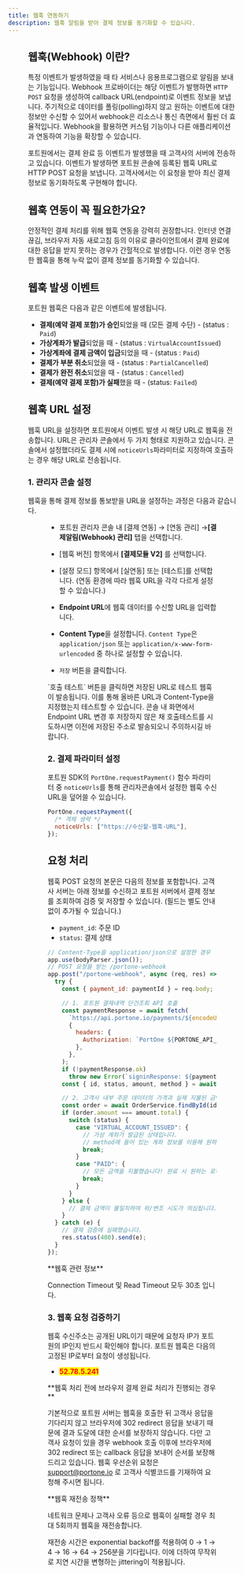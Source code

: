 ```yaml
---
title: 웹훅 연동하기
description: 웹훅 알림을 받아 결제 정보를 동기화할 수 있습니다.
---
```




<Figure src={image1} />

## 웹훅(Webhook) 이란?

특정 이벤트가 발생하였을 때 타 서비스나 응용프로그램으로 알림을 보내는 기능입니다.
Webhook 프로바이더는 해당 이벤트가 발행하면 `HTTP POST` 요청을 생성하여 callback URL(endpoint)로 이벤트 정보을 보냅니다.
주기적으로 데이터를 폴링(polling)하지 않고 원하는 이벤트에 대한 정보만 수신할 수 있어서 webhook은 리소스나 통신 측면에서 훨씬 더 효율적입니다.
Webhook을 활용하면 커스텀 기능이나 다른 애플리케이션과 연동하여 기능을 확장할 수 있습니다.

포트원에서는 결제 완료 등 이벤트가 발생했을 때 고객사의 서버에 전송하고 있습니다.
이벤트가 발생하면 포트원 콘솔에 등록된 웹훅 URL로 HTTP POST 요청을 보냅니다. 고객사에서는 이 요청을 받아 최신 결제 정보로 동기화하도록 구현해야 합니다.

## 웹훅 연동이 꼭 필요한가요?

안정적인 결제 처리를 위해 웹훅 연동을 강력히 권장합니다.
인터넷 연결 끊김, 브라우저 자동 새로고침 등의 이유로 클라이언트에서 결제 완료에 대한 응답을 받지 못하는 경우가 간헐적으로 발생합니다.
이런 경우 연동한 웹훅을 통해 누락 없이 결제 정보를 동기화할 수 있습니다.

## 웹훅 발생 이벤트

포트원 웹훅은 다음과 같은 이벤트에 발생됩니다.

- **결제(예약 결제 포함)가 승인**되었을 때 (모든 결제 수단) - (status : `Paid`)
- **가상계좌가 발급**되었을 때 - (status : `VirtualAccountIssued`)
- **가상계좌에 결제 금액이 입금**되었을 때 - (status : `Paid`)
- **결제가 부분 취소**되었을 때 - (status : `PartialCancelled`)
- **결제가 완전 취소**되었을 때 - (status : `Cancelled`)
- **결제(예약 결제 포함)가 실패**했을 때 - (status: `Failed`)

## 웹훅 URL 설정

웹훅 URL을 설정하면 포트원에서 이벤트 발생 시 해당 URL로 웹훅을 전송합니다. URL은 관리자 콘솔에서 두 가지 형태로 지원하고 있습니다.
콘솔에서 설정했더라도 결제 시에 `noticeUrls`파라미터로 지정하여 호출하는 경우 해당 URL로 전송됩니다.

### 1. 관리자 콘솔 설정

웹훅을 통해 결제 정보를 통보받을 URL을 설정하는 과정은 다음과 같습니다.

<Figure src={image0} />

- 포트원 관리자 콘솔 내 \[결제 연동] → \[연동 관리] →**\[결제알림(Webhook) 관리]** 탭을 선택합니다.

- \[웹훅 버전] 항목에서 **\[결제모듈 V2]** 를 선택합니다.

- \[설정 모드] 항목에서 \[실연동] 또는 \[테스트]를 선택합니다. (연동 환경에 따라 웹훅 URL을 각각 다르게 설정할 수 있습니다.)

- **Endpoint URL**에 웹훅 데이터를 수신할 URL을 입력합니다.

- **Content Type**을 설정합니다. `Content Type`은 `application/json` 또는
  `application/x-www-form-urlencoded` 중 하나로 설정할 수 있습니다.

- `저장` 버튼을 클릭합니다.

<Hint style="info">
  `호출 테스트` 버튼을 클릭하면 저장된 URL로 테스트 웹훅이 발송됩니다. 이를 통해 올바른 URL과 Content-Type을 지정했는지 테스트할 수 있습니다.
  콘솔 내 화면에서 Endpoint URL 변경 후 저장하지 않은 채 호출테스트를 시도하시면 이전에 저장된 주소로 발송되오니 주의하시길 바랍니다.
</Hint>

### 2. 결제 파라미터 설정

포트원 SDK의 `PortOne.requestPayment()` 함수 파라미터 중 `noticeUrls`를 통해 관리자콘솔에서 설정한 웹훅 수신 URL을 덮어쓸 수 있습니다.

```javascript
PortOne.requestPayment({
  /* 객체 생략 */
  noticeUrls: ["https://수신할-웹훅-URL"],
});
```

## 요청 처리

웹훅 POST 요청의 본문은 다음의 정보를 포함합니다. 고객사 서버는 아래 정보를 수신하고
포트원 서버에서 결제 정보를 조회하여 검증 및 저장할 수 있습니다. (필드는 별도 안내 없이 추가될 수 있습니다.)

- `payment_id`: 주문 ID
- `status`: 결제 상태

```javascript title="Express"
// Content-Type을 application/json으로 설정한 경우
app.use(bodyParser.json());
// POST 요청을 받는 /portone-webhook
app.post("/portone-webhook", async (req, res) => {
  try {
    const { payment_id: paymentId } = req.body;

    // 1. 포트원 결제내역 단건조회 API 호출
    const paymentResponse = await fetch(
      `https://api.portone.io/payments/${encodeURIComponent(paymentId)}`,
      {
        headers: {
          Authorization: `PortOne ${PORTONE_API_SECRET}`,
        },
      },
    );
    if (!paymentResponse.ok)
      throw new Error(`signinResponse: ${paymentResponse.statusText}`);
    const { id, status, amount, method } = await paymentResponse.json();

    // 2. 고객사 내부 주문 데이터의 가격과 실제 지불된 금액을 비교합니다.
    const order = await OrderService.findById(id);
    if (order.amount === amount.total) {
      switch (status) {
        case "VIRTUAL_ACCOUNT_ISSUED": {
          // 가상 계좌가 발급된 상태입니다.
          // method에 들어 있는 계좌 정보를 이용해 원하는 로직을 구성하세요.
          break;
        }
        case "PAID": {
          // 모든 금액을 지불했습니다! 완료 시 원하는 로직을 구성하세요.
          break;
        }
      }
    } else {
      // 결제 금액이 불일치하여 위/변조 시도가 의심됩니다.
    }
  } catch (e) {
    // 결제 검증에 실패했습니다.
    res.status(400).send(e);
  }
});
```

<Hint style="info">
  **웹훅 관련 정보**

  Connection Timeout 및 Read Timeout 모두 30초 입니다.
</Hint>

### 3. 웹훅 요청 검증하기

웹훅 수신주소는 공개된 URL이기 때문에 요청자 IP가 포트원의 IP인지 반드시 확인해야 합니다. 포트원 웹훅은 다음의 고정된 IP로부터 요청이 생성됩니다.

- <mark style="color:red;">**52.78.5.241**</mark>

<Hint style="info">
**웹훅 처리 전에 브라우저 결제 완료 처리가 진행되는 경우**

기본적으로 포트원 서버는 웹훅을 호출한 뒤 고객사 응답을 기다리지 않고 브라우저에 302 redirect 응답을 보내기 때문에 결과 도달에 대한 순서를 보장하지 않습니다. 다만 고객사 요청이 있을 경우 webhook 호출 이후에 브라우저에 302 redirect 또는 callback 응답을 보내어 순서를 보장해 드리고 있습니다. 웹훅 우선순위 요청은 [support@portone.io](mailto:support@portone.io) 로 고객사 식별코드를 기재하여 요청해 주시면 됩니다.

</Hint>

<Hint style="info">
  **웹훅 재전송 정책**

  네트워크 문제나 고객사 오류 등으로 웹훅이 실패할 경우 최대 5회까지 웹훅을 재전송합니다.

  재전송 시간은 exponential backoff를 적용하여 0 → 1 → 4 → 16 → 64 → 256분을 기다립니다. 이에 더하여 무작위로 지연 시간을 변형하는 jittering이 적용됩니다.
</Hint>
